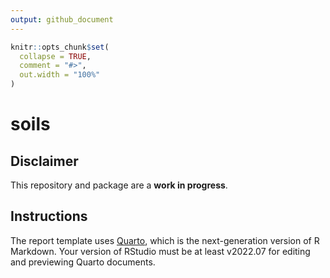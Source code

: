 ```yaml
---
output: github_document
---
```


<!-- README.md is generated from README.Rmd. Please edit that file -->

```r
knitr::opts_chunk$set(
  collapse = TRUE,
  comment = "#>",
  out.width = "100%"
)
```

# soils

<!-- badges: start -->

<!-- badges: end -->

## Disclaimer

This repository and package are a **work in progress**.

## Instructions

The report template uses [Quarto](https://quarto.org/docs/get-started/hello/rstudio.html), which is the next-generation version of R Markdown. Your version of RStudio must be at least v2022.07 for editing and previewing Quarto documents.
